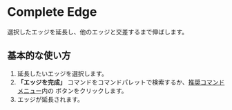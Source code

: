 
# Complete Edge

<Reference shortcut="" command="エッジを完成" button="推奨コマンドメニュー内" buttonIcon="button-complete-edge"/>  

選択したエッジを延長し、他のエッジと交差するまで伸ばします。  

## 基本的な使い方  

1. 延長したいエッジを選択します。  
2. **「エッジを完成」** コマンドをコマンドパレットで検索するか、[推奨コマンドメニュー](/plasticity-essentials/command-bar#suggested-commands)内の <ButtonIcon type="button-complete-edge"/> ボタンをクリックします。  
3. エッジが延長されます。  

<VideoPlayer fileName="complete-edge"/>  
 

